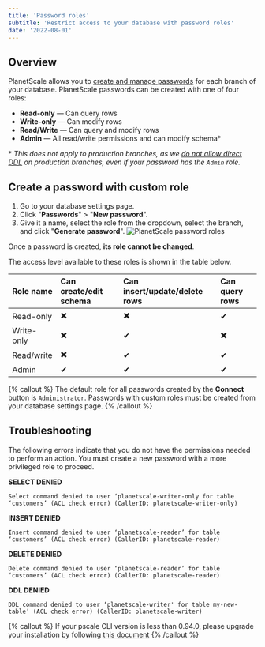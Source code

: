 ```yaml
---
title: 'Password roles'
subtitle: 'Restrict access to your database with password roles'
date: '2022-08-01'
---
```


## Overview

PlanetScale allows you to [create and manage passwords](/docs/concepts/connection-strings) for each branch of your database. PlanetScale passwords can be created with one of four roles:

- **Read-only** &mdash; Can query rows
- **Write-only** &mdash; Can modify rows
- **Read/Write** &mdash; Can query and modify rows
- **Admin** &mdash; All read/write permissions and can modify schema\*

\* _This does not apply to production branches, as we [do not allow direct DDL](/docs/learn/how-online-schema-change-tools-work) on production branches, even if your password has the `Admin` role._

## Create a password with custom role

1. Go to your database settings page.
2. Click "**Passwords**" > "**New password**".
3. Give it a name, select the role from the dropdown, select the branch, and click "**Generate password**".
   ![PlanetScale password roles](/docs/concepts/password-roles/roles.png)

Once a password is created, **its role cannot be changed**.

The access level available to these roles is shown in the table below.

| Role name  | Can create/edit schema | Can insert/update/delete rows | Can query rows |
| :--------- | :--------------------- | :---------------------------- | :------------- |
| Read-only  | ✖️                     | ✖️                            | ✔              |
| Write-only | ✖️                     | ✔                             | ✖️             |
| Read/write | ✖️                     | ✔                             | ✔              |
| Admin      | ✔                      | ✔                             | ✔              |

{% callout %}
  The default role for all passwords created by the **Connect** button is `Administrator`. Passwords with custom roles
  must be created from your database settings page.
{% /callout %}

## Troubleshooting

The following errors indicate that you do not have the permissions needed to perform an action. You must create a new password with a more privileged role to proceed.

**SELECT DENIED**

`Select command denied to user ‘planetscale-writer-only for table ‘customers’ (ACL check error) (CallerID: planetscale-writer-only)`

**INSERT DENIED**

`Insert command denied to user ‘planetscale-reader’ for table ‘customers’ (ACL check error) (CallerID: planetscale-reader)`

**DELETE DENIED**

`Delete command denied to user ‘planetscale-reader’ for table ‘customers’ (ACL check error) (CallerID: planetscale-reader)`

**DDL DENIED**

`DDL command denied to user ‘planetscale-writer' for table my-new-table’ (ACL check error) (CallerID: planetscale-writer)`

{% callout %}
  If your pscale CLI version is less than 0.94.0, please upgrade your installation by following [this
  document](/docs/concepts/planetscale-environment-setup)
{% /callout %}
